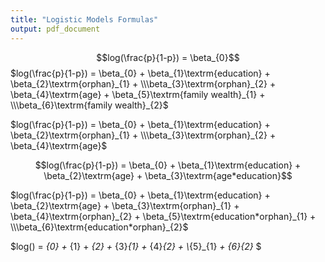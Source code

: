 ```yaml
---
title: "Logistic Models Formulas"
output: pdf_document
---
```



$$log(\frac{p}{1-p}) = \beta_{0}$$
$log(\frac{p}{1-p}) = \beta_{0} + \beta_{1}\textrm{education} + \beta_{2}\textrm{orphan}_{1} + \\\beta_{3}\textrm{orphan}_{2} + \beta_{4}\textrm{age} + \beta_{5}\textrm{family wealth}_{1} + \\\beta_{6}\textrm{family wealth}_{2}$


$log(\frac{p}{1-p}) = \beta_{0} + \beta_{1}\textrm{education} + \beta_{2}\textrm{orphan}_{1} + \\\beta_{3}\textrm{orphan}_{2} + \beta_{4}\textrm{age}$

$$log(\frac{p}{1-p}) = \beta_{0} + \beta_{1}\textrm{education} + \beta_{2}\textrm{age} + \beta_{3}\textrm{age*education}$$

$log(\frac{p}{1-p}) = \beta_{0} + \beta_{1}\textrm{education} + \beta_{2}\textrm{age} + \beta_{3}\textrm{orphan}_{1} + \beta_{4}\textrm{orphan}_{2} + \beta_{5}\textrm{education*orphan}_{1} + \\\beta_{6}\textrm{education*orphan}_{2}$


$log(\frac{p}{1-p}) = \beta_{0} + \beta_{1}\textrm{education} + \beta_{2}\textrm{age} + \beta_{3}\textrm{family wealth}_{1} + \beta_{4}\textrm{family wealth}_{2} + \\\beta_{5}\textrm{family wealth}_{1}*\textrm{education} + \beta_{6}\textrm{family wealth}_{2}*\textrm{education} $










